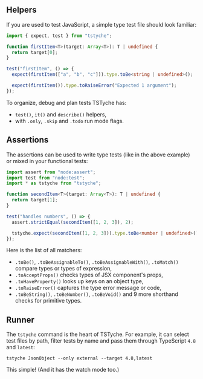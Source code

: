 
<Essentials />

## Helpers

If you are used to test JavaScript, a simple type test file should look familiar:

```ts
import { expect, test } from "tstyche";

function firstItem<T>(target: Array<T>): T | undefined {
  return target[0];
}

test("firstItem", () => {
  expect(firstItem(["a", "b", "c"])).type.toBe<string | undefined>();

  expect(firstItem()).type.toRaiseError("Expected 1 argument");
});
```

To organize, debug and plan tests TSTyche has:

- `test()`, `it()` and `describe()` helpers,
- with `.only`, `.skip` and `.todo` run mode flags.

## Assertions

The assertions can be used to write type tests (like in the above example) or mixed in your functional tests:

```ts
import assert from "node:assert";
import test from "node:test";
import * as tstyche from "tstyche";

function secondItem<T>(target: Array<T>): T | undefined {
  return target[1];
}

test("handles numbers", () => {
  assert.strictEqual(secondItem([1, 2, 3]), 2);

  tstyche.expect(secondItem([1, 2, 3])).type.toBe<number | undefined>();
});
```

Here is the list of all matchers:

- `.toBe()`, `.toBeAssignableTo()`, `.toBeAssignableWith()`, `.toMatch()` compare types or types of expression,
- `.toAcceptProps()` checks types of JSX component's props,
- `.toHaveProperty()` looks up keys on an object type,
- `.toRaiseError()` captures the type error message or code,
- `.toBeString()`, `.toBeNumber()`, `.toBeVoid()` and 9 more shorthand checks for primitive types.

## Runner

The `tstyche` command is the heart of TSTyche. For example, it can select test files by path, filter tests by name and pass them through TypeScript `4.8` and `latest`:

```shell
tstyche JsonObject --only external --target 4.8,latest
```

This simple! (And it has the watch mode too.)
